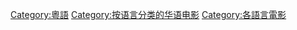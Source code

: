 [[Category:粵語|Category:粵語]]
[[Category:按语言分类的华语电影|Category:按语言分类的华语电影]]
[[Category:各語言電影|Category:各語言電影]]